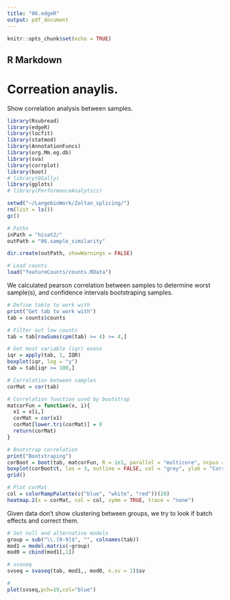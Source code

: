```yaml
---
title: "06.edgeR"
output: pdf_document
---
```


```r
knitr::opts_chunk$set(echo = TRUE)
```

## R Markdown

# Correation anaylis.

Show correlation analysis between samples.

```r
library(Rsubread)
library(edgeR)
library(locfit)
library(statmod)
library(AnnotationFuncs)
library(org.Mm.eg.db)
library(sva)
library(corrplot)
library(boot)
# library(GGally)
library(gplots)
# library(PerformanceAnalytics)

setwd("~/LangebioWork/Zoltan_splicing/")
rm(list = ls())
gc()

# Paths
inPath = "hisat2/"
outPath = "06.sample_similarity"

dir.create(outPath, showWarnings = FALSE)

# Load counts
load("featureCounts/counts.RData")
```

We calculated pearson correlation between samples to determine worst sample(s), and confidence intervals bootstraping samples.

```r
# Define table to work with
print("Get tab to work with")
tab = counts$counts

# Filter out low counts
tab = tab[rowSums(cpm(tab) >= 4) >= 4,]

# Get most variable (iqr) exons
iqr = apply(tab, 1, IQR)
boxplot(iqr, log = "y")
tab = tab[iqr >= 100,]

# Correlation between samples
corMat = cor(tab)

# Correlation function used by bootstrap
matcorFun = function(x, i){
  x1 = x[i,] 
  corMat = cor(x1)
  corMat[lower.tri(corMat)] = 0
  return(corMat)
}

# Bootstrap correlation
print("Bootstraping")
corBoot = boot(tab, matcorFun, R = 1e1, parallel = "multicore", ncpus = 4)
boxplot(corBoot$t, las = 3, outline = FALSE, col = "grey", ylab = "Correlation")
grid()

# Plot corMat
col = colorRampPalette(c("blue", "white", "red"))(20)
heatmap.2(x = corMat, col = col, symm = TRUE, trace = "none")
```

Given data don't show clustering between groups, we try to look if batch effects and correct them.

```r
# Set null and alternative models
group = sub("\\.[0-9]$", "", colnames(tab))
mod1 = model.matrix(~group)
mod0 = cbind(mod1[,1])

# svaseq
svseq = svaseq(tab, mod1,, mod0, n.sv = 1)$sv

# 
plot(svseq,pch=19,col="blue")
```











